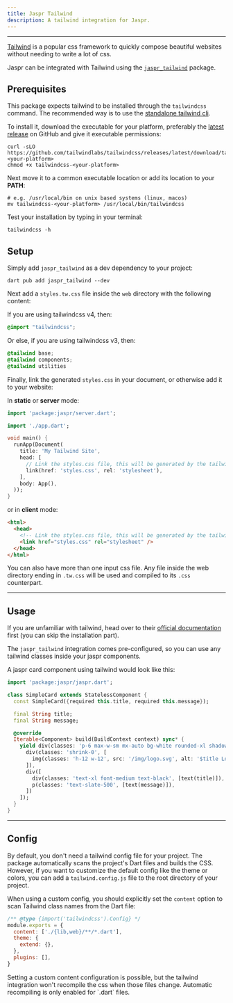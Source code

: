 ```yaml
---
title: Jaspr Tailwind
description: A tailwind integration for Jaspr.
---
```


---

[Tailwind](https://tailwindcss.com/) is a popular css framework to quickly compose beautiful websites without needing
to write a lot of css.

Jaspr can be integrated with Tailwind using the [`jaspr_tailwind`](https://pub.dev/packages/jaspr_tailwind) package.

## Prerequisites

This package expects tailwind to be installed through the `tailwindcss` command. The recommended way is to use
the [standalone tailwind cli](https://tailwindcss.com/blog/standalone-cli).

To install it, download the executable for your platform, preferably the [latest release](https://github.com/tailwindlabs/tailwindcss/releases/latest)
on GitHub and give it executable permissions:

```shell
curl -sLO https://github.com/tailwindlabs/tailwindcss/releases/latest/download/tailwindcss-<your-platform>
chmod +x tailwindcss-<your-platform>
```

Next move it to a common executable location or add its location to your **PATH**:

```shell
# e.g. /usr/local/bin on unix based systems (linux, macos)
mv tailwindcss-<your-platform> /usr/local/bin/tailwindcss
```

Test your installation by typing in your terminal:

```shell
tailwindcss -h
```

## Setup

Simply add `jaspr_tailwind` as a dev dependency to your project:

`dart pub add jaspr_tailwind --dev`

Next add a `styles.tw.css` file inside the `web` directory with the following content:

If you are using tailwindcss v4, then:

```css title="styles.tw.css"
@import "tailwindcss";
```

Or else, if you are using tailwindcss v3, then:

```css title="styles.tw.css"
@tailwind base;
@tailwind components;
@tailwind utilities
```

Finally, link the generated `styles.css` in your document, or otherwise add it to your website:

In **static** or **server** mode:

```dart title="lib/main.dart"
import 'package:jaspr/server.dart';

import './app.dart';

void main() {
  runApp(Document(
    title: 'My Tailwind Site',
    head: [
      // Link the styles.css file, this will be generated by the tailwind integration.
      link(href: 'styles.css', rel: 'stylesheet'),
    ],
    body: App(),
  ));
}
```

or in **client** mode:

```html title="web/index.html"
<html>
  <head>
    <!-- Link the styles.css file, this will be generated by the tailwind integration.-->
    <link href="styles.css" rel="stylesheet" />
  </head>
</html>
```

You can also have more than one input css file. Any file inside the web directory ending in `.tw.css` will be used and compiled
to its `.css` counterpart.

---

## Usage

If you are unfamiliar with tailwind, head over to their [official documentation](https://tailwindcss.com/docs/utility-first)
first (you can skip the installation part).

The `jaspr_tailwind` integration comes pre-configured, so you can use any tailwind classes inside your jaspr components.

A jaspr card component using tailwind would look like this:

```dart title="lib/simple_card.dart"
import 'package:jaspr/jaspr.dart';

class SimpleCard extends StatelessComponent {
  const SimpleCard({required this.title, required this.message});

  final String title;
  final String message;

  @override
  Iterable<Component> build(BuildContext context) sync* {
    yield div(classes: 'p-6 max-w-sm mx-auto bg-white rounded-xl shadow-lg flex items-center space-x-4', [
      div(classes: 'shrink-0', [
        img(classes: 'h-12 w-12', src: '/img/logo.svg', alt: '$title Logo'),
      ]),
      div([
        div(classes: 'text-xl font-medium text-black', [text(title)]),
        p(classes: 'text-slate-500', [text(message)]),
      ])
    ]);
  }
}
```

---

## Config

By default, you don't need a tailwind config file for your project. The package automatically scans the project's Dart files and builds the CSS.
However, if you want to customize the default config like the theme or colors, you can add a `tailwind.config.js` file to the root directory of your project.

When using a custom config, you should explicitly set the `content` option to scan Tailwind class names from the Dart file:

```javascript
/** @type {import('tailwindcss').Config} */
module.exports = {
  content: ['./{lib,web}/**/*.dart'],
  theme: {
    extend: {},
  },
  plugins: [],
}
```

<Warning>
Setting a custom content configuration is possible, but the tailwind integration won't recompile the css when those
files change. Automatic recompiling is only enabled for `.dart` files.
</Warning>
